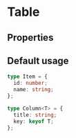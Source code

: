 
# Table

## Properties

<ArgsTable />

## Default usage

```ts
type Item = {
  id: number;
  name: string;
};

type Column<T> = {
  title: string;
  key: keyof T;
};
```

<Canvas>
  <Story id="components-table--simple" />
</Canvas>


